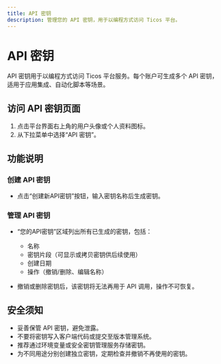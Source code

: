 ```yaml
---
title: API 密钥
description: 管理您的 API 密钥，用于以编程方式访问 Ticos 平台。
---
```


# API 密钥

API 密钥用于以编程方式访问 Ticos 平台服务。每个账户可生成多个 API 密钥，适用于应用集成、自动化脚本等场景。

## 访问 API 密钥页面

1. 点击平台界面右上角的用户头像或个人资料图标。
2. 从下拉菜单中选择“API 密钥”。

## 功能说明

### 创建 API 密钥

- 点击“创建新API密钥”按钮，输入密钥名称后生成密钥。

### 管理 API 密钥

- “您的API密钥”区域列出所有已生成的密钥，包括：
  - 名称
  - 密钥片段（可显示或拷贝密钥供后续使用）
  - 创建日期
  - 操作（撤销/删除、编辑名称）

- 撤销或删除密钥后，该密钥将无法再用于 API 调用，操作不可恢复。

## 安全须知

- 妥善保管 API 密钥，避免泄露。
- 不要将密钥写入客户端代码或提交至版本管理系统。
- 推荐通过环境变量或安全密钥管理服务存储密钥。
- 为不同用途分别创建独立密钥，定期检查并撤销不再使用的密钥。